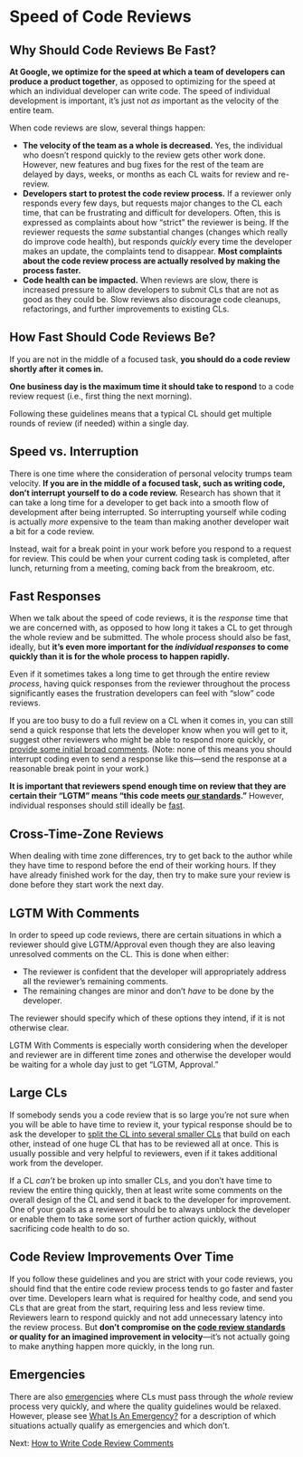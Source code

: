 # Speed of Code Reviews {#sec-speed}

## Why Should Code Reviews Be Fast? {#why}

**At Google, we optimize for the speed at which a team of developers can produce a product together**, as opposed to optimizing for the speed at which an individual developer can write code.
The speed of individual development is important, it's just not *as* important as the velocity of the entire team.

When code reviews are slow, several things happen:

-   **The velocity of the team as a whole is decreased.** Yes, the individual who doesn't respond quickly to the review gets other work done. However, new features and bug fixes for the rest of the team are delayed by days, weeks, or months as each CL waits for review and re-review.
-   **Developers start to protest the code review process.** If a reviewer only responds every few days, but requests major changes to the CL each time, that can be frustrating and difficult for developers. Often, this is expressed as complaints about how "strict" the reviewer is being. If the reviewer requests the *same* substantial changes (changes which really do improve code health), but responds *quickly* every time the developer makes an update, the complaints tend to disappear. **Most complaints about the code review process are actually resolved by making the process faster.**
-   **Code health can be impacted.** When reviews are slow, there is increased pressure to allow developers to submit CLs that are not as good as they could be. Slow reviews also discourage code cleanups, refactorings, and further improvements to existing CLs.

## How Fast Should Code Reviews Be? {#fast}

If you are not in the middle of a focused task, **you should do a code review shortly after it comes in.**

**One business day is the maximum time it should take to respond** to a code review request (i.e., first thing the next morning).

Following these guidelines means that a typical CL should get multiple rounds of review (if needed) within a single day.

## Speed vs. Interruption {#interruption}

There is one time where the consideration of personal velocity trumps team velocity.
**If you are in the middle of a focused task, such as writing code, don't interrupt yourself to do a code review.** Research has shown that it can take a long time for a developer to get back into a smooth flow of development after being interrupted.
So interrupting yourself while coding is actually *more* expensive to the team than making another developer wait a bit for a code review.

Instead, wait for a break point in your work before you respond to a request for review.
This could be when your current coding task is completed, after lunch, returning from a meeting, coming back from the breakroom, etc.

## Fast Responses {#responses}

When we talk about the speed of code reviews, it is the *response* time that we are concerned with, as opposed to how long it takes a CL to get through the whole review and be submitted.
The whole process should also be fast, ideally, but **it's even more important for the *individual responses* to come quickly than it is for the whole process to happen rapidly.**

Even if it sometimes takes a long time to get through the entire review *process*, having quick responses from the reviewer throughout the process significantly eases the frustration developers can feel with "slow" code reviews.

If you are too busy to do a full review on a CL when it comes in, you can still send a quick response that lets the developer know when you will get to it, suggest other reviewers who might be able to respond more quickly, or [provide some initial broad comments](navigate.md).
(Note: none of this means you should interrupt coding even to send a response like this---send the response at a reasonable break point in your work.)

**It is important that reviewers spend enough time on review that they are certain their "LGTM" means "this code meets [our standards](standard.md)."** However, individual responses should still ideally be [fast](#fast).

## Cross-Time-Zone Reviews {#tz}

When dealing with time zone differences, try to get back to the author while they have time to respond before the end of their working hours.
If they have already finished work for the day, then try to make sure your review is done before they start work the next day.

## LGTM With Comments {#lgtm-with-comments}

In order to speed up code reviews, there are certain situations in which a reviewer should give LGTM/Approval even though they are also leaving unresolved comments on the CL.
This is done when either:

-   The reviewer is confident that the developer will appropriately address all the reviewer's remaining comments.
-   The remaining changes are minor and don't *have* to be done by the developer.

The reviewer should specify which of these options they intend, if it is not otherwise clear.

LGTM With Comments is especially worth considering when the developer and reviewer are in different time zones and otherwise the developer would be waiting for a whole day just to get "LGTM, Approval."

## Large CLs {#large}

If somebody sends you a code review that is so large you're not sure when you will be able to have time to review it, your typical response should be to ask the developer to [split the CL into several smaller CLs](../developer/small-cls.md) that build on each other, instead of one huge CL that has to be reviewed all at once.
This is usually possible and very helpful to reviewers, even if it takes additional work from the developer.

If a CL *can't* be broken up into smaller CLs, and you don't have time to review the entire thing quickly, then at least write some comments on the overall design of the CL and send it back to the developer for improvement.
One of your goals as a reviewer should be to always unblock the developer or enable them to take some sort of further action quickly, without sacrificing code health to do so.

## Code Review Improvements Over Time {#time}

If you follow these guidelines and you are strict with your code reviews, you should find that the entire code review process tends to go faster and faster over time.
Developers learn what is required for healthy code, and send you CLs that are great from the start, requiring less and less review time.
Reviewers learn to respond quickly and not add unnecessary latency into the review process.
But **don't compromise on the [code review standards](standard.md) or quality for an imagined improvement in velocity**---it's not actually going to make anything happen more quickly, in the long run.

## Emergencies

There are also [emergencies](../emergencies.md) where CLs must pass through the *whole* review process very quickly, and where the quality guidelines would be relaxed.
However, please see [What Is An Emergency?](../emergencies.md#what)
for a description of which situations actually qualify as emergencies and which don't.

Next: [How to Write Code Review Comments](comments.md)
